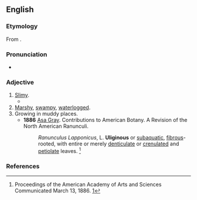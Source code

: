 ==English==

===Etymology===
From {{der|en|la|ūlīginōsus|t=swampy}}.

===Pronunciation===
* {{IPA|/juːˈlɪdʒɪnəs/|lang=en}}

===Adjective===
{{en-adj}}

# [[slimy|Slimy]].
#* {{quote-book|year=1658|passage=water strongly boiled; wherein the Seeds are extinguished by fire and decoction, and therefore last long and pure without such alteration, affording neither '''uliginous''' coats, gnatworms, Acari, hairworms, like crude and common water|author=Sir Thomas Browne|title=The Garden of Cyrus|publisher=Folio Society|year_published=2007|page=205}}
# [[marshy|Marshy]], [[swampy]], [[waterlogged]].
# Growing in muddy places.
#* '''1886''' [[Wikipedia:Asa Gray|Asa Gray]]. Contributions to American Botany.  A Revision of the North American Ranunculi. 
#*:''Ranunculus Lapponicus'', L. '''Uliginous''' or [[subaquatic]], [[fibrous]]-rooted, with entire or merely [[denticulate]] or [[crenulated]] and [[petiolate]] leaves. <ref name= "AG1">Proceedings of the American Academy of Arts and Sciences Communicated March 13, 1886. [http://www.jstor.org/stable/25129830]</ref> 
#: {{rfquotek|Woodward| Woodward used the term very seldom; never in this sense AFAIK}}

===References===
<references/>